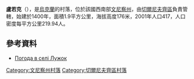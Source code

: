 {{coord|48|34|35|N|28|6|31|E|scale:30000|display=title}}

'''盧若克'''（{{lang-uk|Лужок}}），是[[烏克蘭|烏克蘭]]的村落，位於該國西南部[[文尼察州|文尼察州]]，由[[切爾尼夫齊區|切爾尼夫齊區]]負責管轄，始建於1400年，面積1.9平方公里，海拔高度176米，2001年人口417，人口密度每平方公里219.94人。

==參考資料==
* [http://weather.in.ua/ua/vinnickaja/13966 Погода в селі Лужок] {{Wayback|url=http://weather.in.ua/ua/vinnickaja/13966 |date=20160305094151 }}

[[Category:文尼察州村落|Category:文尼察州村落]]
[[Category:切爾尼夫齊區村落|Category:切爾尼夫齊區村落]]


{{Vinnytsia-geo-stub}}